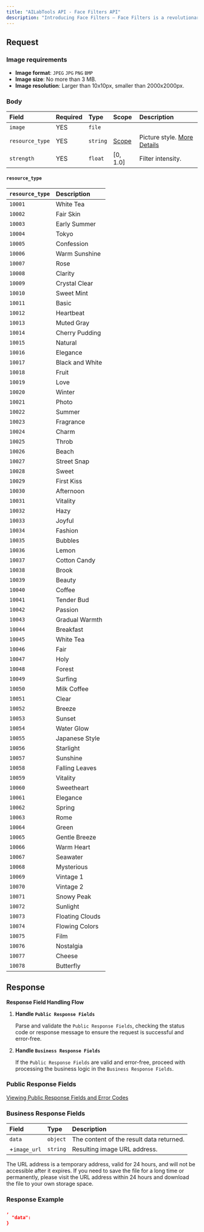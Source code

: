 ```yaml
---
title: "AILabTools API - Face Filters API"
description: "Introducing Face Filters – Face Filters is a revolutionary image editing tool that leverages AI to automatically transform image styles. Our algorithm empowers you to apply nearly a hundred special effects to your images and fine-tune filter intensity according to your preferences. With Face Filters, effortlessly tailor the overall style of your photos and achieve the perfect look. Give it a try today and uncover the remarkable capabilities of AI-driven editing!"
---
```


## Request

### Image requirements

- **Image format**: `JPEG` `JPG` `PNG` `BMP`
- **Image size**: No more than 3 MB.
- **Image resolution**: Larger than 10x10px, smaller than 2000x2000px.

### Body

| Field           | Required | Type     | Scope                   | Description                                   |
|:----------------|:---------|:---------|:------------------------|:----------------------------------------------|
| `image`         | YES      | `file`   |                         |                                               |
| `resource_type` | YES      | `string` | [Scope](#resource_type) | Picture style. [More Details](#resource_type) |
| `strength`      | YES      | `float`  | [0, 1.0]                | Filter intensity.                             |

#### `resource_type` 

| `resource_type` | Description     |
|:----------------|:----------------|
| `10001`         | White Tea       |
| `10002`         | Fair Skin       |
| `10003`         | Early Summer    |
| `10004`         | Tokyo           |
| `10005`         | Confession      |
| `10006`         | Warm Sunshine   |
| `10007`         | Rose            |
| `10008`         | Clarity         |
| `10009`         | Crystal Clear   |
| `10010`         | Sweet Mint      |
| `10011`         | Basic           |
| `10012`         | Heartbeat       |
| `10013`         | Muted Gray      |
| `10014`         | Cherry Pudding  |
| `10015`         | Natural         |
| `10016`         | Elegance        |
| `10017`         | Black and White |
| `10018`         | Fruit           |
| `10019`         | Love            |
| `10020`         | Winter          |
| `10021`         | Photo           |
| `10022`         | Summer          |
| `10023`         | Fragrance       |
| `10024`         | Charm           |
| `10025`         | Throb           |
| `10026`         | Beach           |
| `10027`         | Street Snap     |
| `10028`         | Sweet           |
| `10029`         | First Kiss      |
| `10030`         | Afternoon       |
| `10031`         | Vitality        |
| `10032`         | Hazy            |
| `10033`         | Joyful          |
| `10034`         | Fashion         |
| `10035`         | Bubbles         |
| `10036`         | Lemon           |
| `10037`         | Cotton Candy    |
| `10038`         | Brook           |
| `10039`         | Beauty          |
| `10040`         | Coffee          |
| `10041`         | Tender Bud      |
| `10042`         | Passion         |
| `10043`         | Gradual Warmth  |
| `10044`         | Breakfast       |
| `10045`         | White Tea       |
| `10046`         | Fair            |
| `10047`         | Holy            |
| `10048`         | Forest          |
| `10049`         | Surfing         |
| `10050`         | Milk Coffee     |
| `10051`         | Clear           |
| `10052`         | Breeze          |
| `10053`         | Sunset          |
| `10054`         | Water Glow      |
| `10055`         | Japanese Style  |
| `10056`         | Starlight       |
| `10057`         | Sunshine        |
| `10058`         | Falling Leaves  |
| `10059`         | Vitality        |
| `10060`         | Sweetheart      |
| `10061`         | Elegance        |
| `10062`         | Spring          |
| `10063`         | Rome            |
| `10064`         | Green           |
| `10065`         | Gentle Breeze   |
| `10066`         | Warm Heart      |
| `10067`         | Seawater        |
| `10068`         | Mysterious      |
| `10069`         | Vintage 1       |
| `10070`         | Vintage 2       |
| `10071`         | Snowy Peak      |
| `10072`         | Sunlight        |
| `10073`         | Floating Clouds |
| `10074`         | Flowing Colors  |
| `10075`         | Film            |
| `10076`         | Nostalgia       |
| `10077`         | Cheese          |
| `10078`         | Butterfly       |

## Response

**Response Field Handling Flow**

1. **Handle `Public Response Fields`**

   Parse and validate the `Public Response Fields`, checking the status code or response message to ensure the request is successful and error-free.

2. **Handle `Business Response Fields`**

   If the `Public Response Fields` are valid and error-free, proceed with processing the business logic in the `Business Response Fields`.

### Public Response Fields

<a href="/docs/response-description" target="_blank">Viewing Public Response Fields and Error Codes</a>

### Business Response Fields

| Field        | Type     | Description                              |
|:-------------|:---------|:-----------------------------------------|
| `data`       | `object` | The content of the result data returned. |
| +`image_url` | `string` | Resulting image URL address.             |

The URL address is a temporary address, valid for 24 hours, and will not be accessible after it expires. If you need to save the file for a long time or permanently, please visit the URL address within 24 hours and download the file to your own storage space.

### Response Example

```json
,
  "data":           
}
```